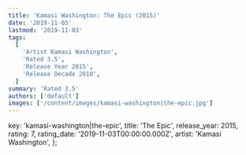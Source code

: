 ```yaml
---
title: 'Kamasi Washington: The Epic (2015)'
date: '2019-11-03'
lastmod: '2019-11-03'
tags:
  [
    'Artist Kamasi Washington',
    'Rated 3.5',
    'Release Year 2015',
    'Release Decade 2010',
  ]
summary: 'Rated 3.5'
authors: ['default']
images: ['/content/images/kamasi-washington|the-epic.jpg']
---
```


  key: 'kamasi-washington|the-epic',
  title: 'The Epic',
  release_year: 2015,
  rating: 7,
  rating_date: '2019-11-03T00:00:00.000Z',
  artist: 'Kamasi Washington',
};

<MusicRating data={data} />

